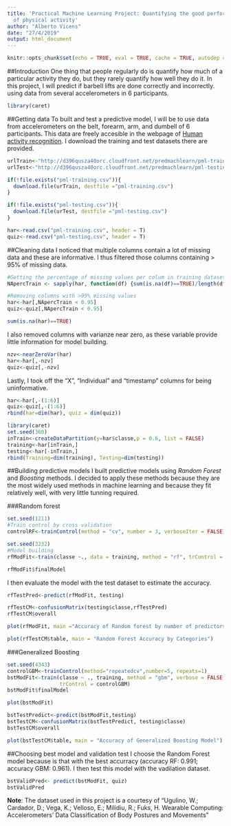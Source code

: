 ```yaml
---
title: 'Practical Machine Learning Project: Quantifying the good performance
  of physical activity'
author: "Alberto Vicens"
date: "27/4/2019"
output: html_document
---
```


```r
knitr::opts_chunk$set(echo = TRUE, eval = TRUE, cache = TRUE, autodep = TRUE, cache.path = "cache/", fig.path = "figures/", warning = FALSE)
```

##Introduction
One thing that people regularly do is quantify how much of a particular activity they do, but they rarely quantify how well they do it. In this project, I will predict if barbell lifts are done correctly and incorrectly. using data from several accelerometers in 6 participants.

```r
library(caret)
```

##Getting data
To built and test a predictive model, I will be to use data from accelerometers on the belt, forearm, arm, and dumbell of 6 participants. This data are freely accesible in the webpage of [Human activity recognition](http://groupware.les.inf.puc-rio.br/har). I download the training and test datasets there are provided.
```r
urlTrain<-"http://d396qusza40orc.cloudfront.net/predmachlearn/pml-training.csv"
urlTest<-"http://d396qusza40orc.cloudfront.net/predmachlearn/pml-testing.csv"

if(!file.exists("pml-training.csv")){
  download.file(urTrain, destfile ="pml-training.csv")
}

if(!file.exists("pml-testing.csv")){
  download.file(urTest, destfile ="pml-testing.csv")
}
```

```r
har<-read.csv("pml-training.csv", header = T)
quiz<-read.csv("pml-testing.csv", header = T)
```

##Cleaning data
I noticed that multiple columns contain a lot of missing data and these are informative. I thus filtered those columns containing > 95% of missing data.

```r
#Getting the percentage of missing values per colum in training dataset
NApercTrain <- sapply(har, function(df) {sum(is.na(df)==TRUE)/length(df)})

#Removing columns with >95% missing values
har<-har[,NApercTrain < 0.95] 
quiz<-quiz[,NApercTrain < 0.95] 

sum(is.na(har)==TRUE)
```

I also removed columns with varianze near zero, as these variable provide little information for model building.
```r
nzv<-nearZeroVar(har)
har<-har[,-nzv]
quiz<-quiz[,-nzv]
```

Lastly, I took off the "X", "Individual" and "timestamp" columns for being uninformative.
```r
har<-har[,-(1:6)]
quiz<-quiz[,-(1:6)]
rbind(har=dim(har), quiz = dim(quiz))
```

```r
library(caret)
set.seed(360)
inTrain<-createDataPartition(y=har$classe,p = 0.6, list = FALSE)
training<-har[inTrain,]
testing<-har[-inTrain,]
rbind(Training=dim(training), Testing=dim(testing))
```

##Building predictive models
I built predictive models using *Random Forest* and *Boosting* methods. I decided to apply these methods because they are the most widely used methods in machine learning and because they fit relatively well, with very little tunning required.

###Random forest
```r
set.seed(1211)
#Train control by cross validation
controlRF<-trainControl(method = "cv", number = 3, verboseIter = FALSE)

set.seed(3232)
#Model building
rfModFit<-train(classe ~., data = training, method = "rf", trControl = controlRF, verbose = FALSE)

rfModFit$finalModel
```

I then evaluate the model with the test dataset to estimate the accuracy.
```r
rfTestPred<-predict(rfModFit, testing)

rfTestCM<-confusionMatrix(testing$classe,rfTestPred)
rfTestCM$overall
```
```r
plot(rfModFit, main ="Accuracy of Random forest by number of predictors")
```
```r
plot(rfTestCM$table, main = "Random Forest Accuracy by Categories")
```

###Generalized Boosting

```r
set.seed(4343)
controlGBM<-trainControl(method="repeatedcv",number=5, repeats=1)
bstModFit<-train(classe ~ ., training, method = "gbm", verbose = FALSE,
                 trControl = controlGBM)
bstModFit$finalModel
```

```r
plot(bstModFit)
```

```r
bstTestPredict<-predict(bstModFit,testing)
bstTestCM<-confusionMatrix(bstTestPredict, testing$classe)
bstTestCM$overall
```

```r
plot(bstTestCM$table, main = "Accuracy of Generalized Boosting Model")
```

##Choosing best model and validation test
I choose the Random Forest model because is that with the best accurracy (accuracy RF: 0.991; accuracy GBM: 0.961). I then test this model with the vadilation dataset.

```r
bstValidPred<- predict(bstModFit, quiz)
bstValidPred
```

**Note**: The dataset used in this project is a courtesy of “Ugulino, W.; Cardador, D.; Vega, K.; Velloso, E.; Milidiu, R.; Fuks, H. Wearable Computing: Accelerometers’ Data Classification of Body Postures and Movements”